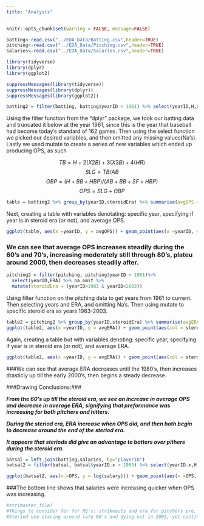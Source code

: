 ```yaml
---
title: "Analysis"
---
```

```r
knitr::opts_chunk$set(warning = FALSE, message=FALSE)
```

```r

batting<-read.csv("../EDA_Data/Batting.csv",header=TRUE)
pitching<-read.csv("../EDA_Data/Pitching.csv",header=TRUE)
salaries<-read.csv("../EDA_Data/Salaries.csv",header=TRUE)

library(tidyverse)
library(dplyr)
library(ggplot2)

suppressMessages(library(tidyverse))
suppressMessages(library(dplyr))
suppressMessages(library(ggplot2))

```

```r
batting2 = filter(batting, batting$yearID > 1961) %>% select(yearID,H,X2B,X3B,HR,AB,BB,HBP,SF) %>% na.omit() %>% mutate(TB = H+2*X2B+(3*X3B)+(4*HR)) %>% mutate(SLG = TB/AB) %>% na.omit() %>% mutate(OBP = (H + BB + HBP)/(AB + BB + SF + HBP)) %>% mutate(OPS = SLG + OBP) %>% mutate(steroidEra = (yearID>1983 & yearID<2003))

```

  Using the filter function from the "dplyr" package, we took our batting data and truncated it below at the year 1961, since this is the year that baseball had become today's standard of 162 games. Then using the select function we picked our desired variables, and then omitted any missing values(Na's). Lastly we used mutate to create a series of new variables which ended up producing OPS, as such 
 
 $$TB=H+2(X2B)+3(X3B)+4(HR)$$  $$ SLG=TB/AB $$  $$OBP=(H+BB+HBP)/(AB +BB+SF+HBP) $$  $$OPS=SLG+OBP $$


```r
table = batting2 %>% group_by(yearID,steroidEra) %>% summarise(avgOPS = mean(OPS))

```

Next, creating a table with variables denotating: specific year, specifying if year is in steroid era (or not), and average OPS.


```r
ggplot(table, aes(x =yearID, y = avgOPS)) + geom_point(aes(x =yearID, y = avgOPS ,col=steroidEra)) + geom_smooth(se=FALSE) + ggtitle("Average OPS Over Time") + xlab("Year") + ylab("Average OPS")
```

### We can see that average OPS increases steadily during the 60's and 70's, increasing moderately still through 80's, plateu around 2000,  then decreases steadily after. 

 
```r
pitching2 = filter(pitching, pitching$yearID > 1961)%>%
  select(yearID,ERA) %>% na.omit %>%
  mutate(steroidEra = (yearID>1983 & yearID<2003))

```

Using filter function on the pitching data to get years from 1961 to current. Then selecting years and ERA, and omitting Na's. Then using mutate to specific steroid era as years 1983-2003. 


```r
table2 = pitching2 %>% group_by(yearID,steroidEra) %>% summarise(avgERA = mean(ERA))
ggplot(table2, aes(x =yearID, y = avgERA)) + geom_point(aes(col = steroidEra)) + geom_smooth(se=FALSE) + ggtitle("Average ERA Over Time") + xlab("Year") + ylab("Average ERA")  

```

Again, creating a table but with variables denoting: specific year, specifying if year is in steroid era (or not), and average ERA.


```r
ggplot(table2, aes(x =yearID, y = avgERA)) + geom_point(aes(col = steroidEra)) + geom_smooth(se=FALSE) + ggtitle("Average ERA Over Time") + xlab("Year") + ylab("Average ERA")  + labs(fill = "Steroid Era")
```


###We can see that average ERA decreases until the 1980's, then increases drasticly up till the early 2000's, then begins a steady decrease.

###Drawing Conclusions:### 

*__From the 60's up till the steroid era, we see an increase in average OPS and decrease in average ERA, signifying that preformance was increasing for both pitchers and hitters.__* 

*__During the steriod era, ERA increase when OPS did, and then both begin to decrease around the end of the steriod era.__*

*__It appears that steriods did give an advantage to batters over pithers during the steroid era.__*


```r
batsal = left_join(batting,salaries, by="playerID")
batsal2 = filter(batsal, batsal$yearID.x > 1985) %>% select(yearID.x,H,X2B,X3B,HR,AB,BB,HBP,SF,salary,teamID.x) %>% na.omit() %>% mutate(TB = H+2*X2B+(3*X3B)+(4*HR)) %>% mutate(SLG = TB/AB) %>% na.omit() %>% mutate(OBP = (H + BB + HBP)/(AB + BB + SF + HBP)) %>% mutate(OPS = SLG + OBP) %>% mutate(steroidEra = (yearID.x>1983 & yearID.x<2003))

ggplot(batsal2, aes(x =OPS, y = log(salary))) + geom_point(aes(x =OPS, y = log(salary), col = steroidEra)) + geom_smooth(se=FALSE)

```

###The bottom line shows that salaries were increasing quicker when OPS was increasing.


```r
#str(master_file)
#Things to consider for for RQ's: strikeouts and era for pitchers pre, during and post(steriod use).....also obp and batting average for hitters pre, during and post.
#Steriod use staring around late 80's and dying out in 2003, yet continuing to see suspensions to this day for steriods.
```




